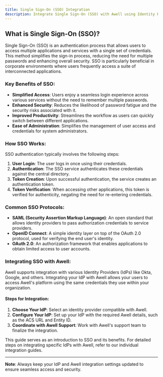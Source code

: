 ```yaml
---
title: Single Sign-On (SSO) Integration
description: Integrate Single Sign-On (SSO) with Awell using Identity Providers like Okta for seamless authentication.
---
```


## What is Single Sign-On (SSO)?

Single Sign-On (SSO) is an authentication process that allows users to access multiple applications and services with a single set of credentials. This method simplifies the sign-in process, reducing the need for multiple passwords and enhancing overall security. SSO is particularly beneficial in corporate environments where users frequently access a suite of interconnected applications.

### Key Benefits of SSO:
- **Simplified Access**: Users enjoy a seamless login experience across various services without the need to remember multiple passwords.
- **Enhanced Security**: Reduces the likelihood of password fatigue and the security risks associated with it.
- **Improved Productivity**: Streamlines the workflow as users can quickly switch between different applications.
- **Ease of Administration**: Simplifies the management of user access and credentials for system administrators.

### How SSO Works:
SSO authentication typically involves the following steps:
1. **User Login**: The user logs in once using their credentials.
2. **Authentication**: The SSO service authenticates these credentials against the central directory.
3. **Token Creation**: Upon successful authentication, the service creates an authentication token.
4. **Token Verification**: When accessing other applications, this token is verified for authenticity, negating the need for re-entering credentials.

### Common SSO Protocols:
- **SAML (Security Assertion Markup Language)**: An open standard that allows identity providers to pass authorization credentials to service providers.
- **OpenID Connect**: A simple identity layer on top of the OAuth 2.0 protocol, used for verifying the end user's identity.
- **OAuth 2.0**: An authorization framework that enables applications to obtain limited access to user accounts.

### Integrating SSO with Awell:
Awell supports integration with various Identity Providers (IdPs) like Okta, Google, and others. Integrating your IdP with Awell allows your users to access Awell's platform using the same credentials they use within your organization.

#### Steps for Integration:
1. **Choose Your IdP**: Select an identity provider compatible with Awell.
2. **Configure Your IdP**: Set up your IdP with the required Awell details, such as the ACS URL and Entity ID.
3. **Coordinate with Awell Support**: Work with Awell's support team to finalize the integration.

This guide serves as an introduction to SSO and its benefits. For detailed steps on integrating specific IdPs with Awell, refer to our individual integration guides.

---
**Note**: Always keep your IdP and Awell integration settings updated to ensure seamless access and security.